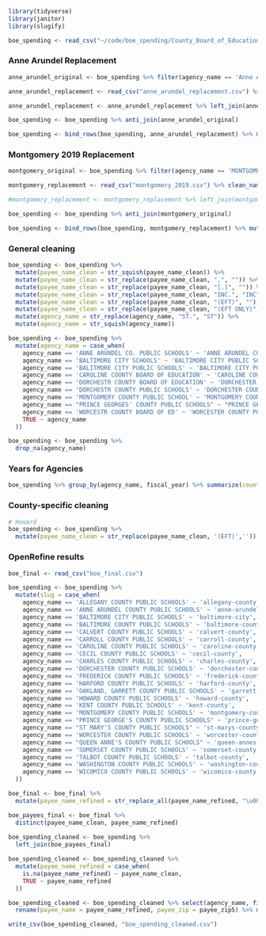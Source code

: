 ```r
library(tidyverse)
library(janitor)
library(slugify)
```

```r
boe_spending <- read_csv("~/code/boe_spending/County_Board_of_Education_-_Spending_Disclosures.csv") %>% clean_names() 
```

### Anne Arundel Replacement

```r
anne_arundel_original <- boe_spending %>% filter(agency_name == 'Anne Arundel Co. Public Schools', fiscal_year > 2019)

anne_arundel_replacement <- read_csv("anne_arundel_replacement.csv") %>% mutate(agency_name = str_to_upper(agency_name), payee_name_clean = str_to_upper(payee_name))

anne_arundel_replacement <- anne_arundel_replacement %>% left_join(anne_arundel_original, by=c('payee_name', 'fiscal_year')) %>% select(-agency_name.y, -amount.y) %>% rename(agency_name = agency_name.x, amount = amount.x)

boe_spending <- boe_spending %>% anti_join(anne_arundel_original)

boe_spending <- bind_rows(boe_spending, anne_arundel_replacement) %>% mutate(agency_name = str_to_upper(agency_name), payee_name_clean = str_to_upper(payee_name), payee_zip5 = str_sub(payee_zip, 1, 5))

```

### Montgomery 2019 Replacement

```r
montgomery_original <- boe_spending %>% filter(agency_name == 'MONTGOMERY COUNTY PUBLIC SCHOOL', fiscal_year == 2019)

montgomery_replacement <- read_csv("montgomery_2019.csv") %>% clean_names() %>% mutate(agency_name = str_to_upper(agency_name), payee_name_clean = str_to_upper(payee_name))

#montgomery_replacement <- montgomery_replacement %>% left_join(montgomery_original, by=c('payee_name', 'fiscal_year')) %>% select(-agency_name.y, -amount.y) %>% rename(agency_name = agency_name.x, amount = amount.x, payee_zip = payee_zip.x, payee_name_clean = payee_name_clean.x)

boe_spending <- boe_spending %>% anti_join(montgomery_original)

boe_spending <- bind_rows(boe_spending, montgomery_replacement) %>% mutate(agency_name = str_to_upper(agency_name), payee_name_clean = str_to_upper(payee_name), payee_zip5 = str_sub(payee_zip, 1, 5))
```


### General cleaning

```r
boe_spending <- boe_spending %>% 
  mutate(payee_name_clean = str_squish(payee_name_clean)) %>% 
  mutate(payee_name_clean = str_replace(payee_name_clean, ",", "")) %>%
  mutate(payee_name_clean = str_replace(payee_name_clean, "[.]", "")) %>%
  mutate(payee_name_clean = str_replace(payee_name_clean, "INC.", "INC")) %>%
  mutate(payee_name_clean = str_replace(payee_name_clean, "(EFT)", "")) %>% 
  mutate(payee_name_clean = str_replace(payee_name_clean, "(EFT ONLY)", "")) %>% 
  mutate(agency_name = str_replace(agency_name, "ST.", "ST")) %>% 
  mutate(agency_name = str_squish(agency_name))

boe_spending <- boe_spending %>% 
  mutate(agency_name = case_when(
    agency_name == 'ANNE ARUNDEL CO. PUBLIC SCHOOLS' ~ 'ANNE ARUNDEL COUNTY PUBLIC SCHOOLS',
    agency_name == 'BALTIMORE CITY SCHOOLS' ~ 'BALTIMORE CITY PUBLIC SCHOOLS',
    agency_name == 'BALITMORE CITY PUBLIC SCHOOLS' ~ 'BALTIMORE CITY PUBLIC SCHOOLS',
    agency_name == 'CAROLINE COUNTY BOARD OF EDUCATION' ~ 'CAROLINE COUNTY PUBLIC SCHOOLS',
    agency_name == 'DORCHESTR COUNTY BOARD OF EDUCATION' ~ 'DORCHESTER COUNTY PUBLIC SCHOOLS',
    agency_name == 'DORCHESTR COUNTY PUBLIC SCHOOLS' ~ 'DORCHESTER COUNTY PUBLIC SCHOOLS',
    agency_name == 'MONTGOMERY COUNTY PUBLIC SCHOOL' ~ 'MONTGOMERY COUNTY PUBLIC SCHOOLS',
    agency_name == "PRINCE GEORGES' COUNTY PUBLIC SCHOOLS" ~ "PRINCE GEORGE'S COUNTY PUBLIC SCHOOLS",
    agency_name == 'WORCESTR COUNTY BOARD OF ED' ~ 'WORCESTER COUNTY PUBLIC SCHOOLS',
    TRUE ~ agency_name
  ))

boe_spending <- boe_spending %>% 
  drop_na(agency_name)
```



### Years for Agencies

```r
boe_spending %>% group_by(agency_name, fiscal_year) %>% summarize(count = n()) %>% pivot_wider(names_from = fiscal_year, values_from = count) 
```


### County-specific cleaning
```r
# Howard
boe_spending <- boe_spending %>% 
  mutate(payee_name_clean = str_replace(payee_name_clean, '(EFT)','')) %>% mutate(payee_name_clean = str_replace(payee_name_clean, ' (EFTPS ONLY)',''))

```


### OpenRefine results

```r

boe_final <- read_csv("boe_final.csv")

boe_spending <- boe_spending %>% 
  mutate(slug = case_when(
    agency_name == 'ALLEGANY COUNTY PUBLIC SCHOOLS' ~ 'allegany-county',
    agency_name == 'ANNE ARUNDEL COUNTY PUBLIC SCHOOLS' ~ 'anne-arundel-county',
    agency_name == 'BALTIMORE CITY PUBLIC SCHOOLS' ~ 'baltimore-city',
    agency_name == 'BALTIMORE COUNTY PUBLIC SCHOOLS' ~ 'baltimore-county',
    agency_name == 'CALVERT COUNTY PUBLIC SCHOOLS' ~ 'calvert-county',
    agency_name == 'CARROLL COUNTY PUBLIC SCHOOLS' ~ 'carroll-county',
    agency_name == 'CAROLINE COUNTY PUBLIC SCHOOLS' ~ 'caroline-county',
    agency_name == 'CECIL COUNTY PUBLIC SCHOOLS' ~ 'cecil-county',
    agency_name == 'CHARLES COUNTY PUBLIC SCHOOLS' ~ 'charles-county',
    agency_name == 'DORCHESTER COUNTY PUBLIC SCHOOLS' ~ 'dorchester-county',
    agency_name == 'FREDERICK COUNTY PUBLIC SCHOOLS' ~ 'frederick-county',
    agency_name == 'HARFORD COUNTY PUBLIC SCHOOLS' ~ 'harford-county',
    agency_name == 'OAKLAND, GARRETT COUNTY PUBLIC SCHOOLS' ~ 'garrett-county',
    agency_name == 'HOWARD COUNTY PUBLIC SCHOOLS' ~ 'howard-county',
    agency_name == 'KENT COUNTY PUBLIC SCHOOLS' ~ 'kent-county',
    agency_name == 'MONTGOMERY COUNTY PUBLIC SCHOOLS' ~ 'montgomery-county',
    agency_name == "PRINCE GEORGE'S COUNTY PUBLIC SCHOOLS" ~ 'prince-georges-county',
    agency_name == "ST MARY'S COUNTY PUBLIC SCHOOLS" ~ 'st-marys-county',
    agency_name == 'WORCESTER COUNTY PUBLIC SCHOOLS' ~ 'worcester-county',
    agency_name == "QUEEN ANNE'S COUNTY PUBLIC SCHOOLS" ~ 'queen-annes-county',
    agency_name == 'SOMERSET COUNTY PUBLIC SCHOOLS' ~ 'somerset-county',
    agency_name == 'TALBOT COUNTY PUBLIC SCHOOLS' ~ 'talbot-county',
    agency_name == 'WASHINGTON COUNTY PUBLIC SCHOOLS' ~ 'washington-county',
    agency_name == 'WICOMICO COUNTY PUBLIC SCHOOLS' ~ 'wicomico-county'
  ))

boe_final <- boe_final %>% 
  mutate(payee_name_refined = str_replace_all(payee_name_refined, "\u00A0", " "))

boe_payees_final <- boe_final %>% 
  distinct(payee_name_clean, payee_name_refined) 
  
boe_spending_cleaned <- boe_spending %>% 
  left_join(boe_payees_final)

boe_spending_cleaned <- boe_spending_cleaned %>% 
  mutate(payee_name_refined = case_when(
    is.na(payee_name_refined) ~ payee_name_clean,
    TRUE ~ payee_name_refined
  ))

boe_spending_cleaned <- boe_spending_cleaned %>% select(agency_name, fiscal_year, amount, payee_name_refined, payee_zip5, slug, purpose_of_payment_baltimore_county_only) %>% 
  rename(payee_name = payee_name_refined, payee_zip = payee_zip5) %>% mutate(purpose_of_payment_baltimore_county_only = replace_na(purpose_of_payment_baltimore_county_only, ""))

write_csv(boe_spending_cleaned, "boe_spending_cleaned.csv")
```


